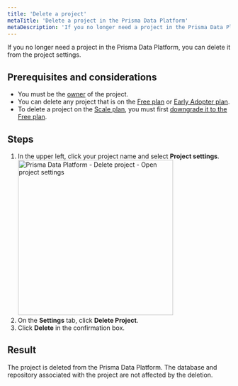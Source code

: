 ```yaml
---
title: 'Delete a project'
metaTitle: 'Delete a project in the Prisma Data Platform'
metaDescription: 'If you no longer need a project in the Prisma Data Platform, you can delete it from the project settings.'
---
```


<TopBlock>

If you no longer need a project in the Prisma Data Platform, you can delete it from the project settings.

</TopBlock>

## Prerequisites and considerations

* You must be the [owner](/data-platform/team-members/user-roles) of the project.
* You can delete any project that is on the [Free plan](/data-platform/billing/plans-and-quotas#strongfreestrong-plan) or [Early Adopter plan](/data-platform/billing/early-adopter-plan).
* To delete a project on the [Scale plan](/data-platform/billing/plans-and-quotas#strongscalestrong-plan), you must first [downgrade it to the Free plan](/data-platform/billing/manage-plans#downgrade-to-free-plan).

## Steps

1. In the upper left, click your project name and select **Project settings**.
    <img
        src="https://res.cloudinary.com/prismaio/image/upload/v1666365936/docs/pdp/manage-project-members/manage-project-members-01-open-project-settings_cptcki.png"
        alt="Prisma Data Platform - Delete project - Open project settings"
        width="350px"
    />
2. On the **Settings** tab, click **Delete Project**.
3. Click **Delete** in the confirmation box.

## Result

The project is deleted from the Prisma Data Platform. The database and repository associated with the project are not affected by the deletion.